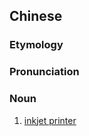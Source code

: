 {{also|喷墨打印机}}
==Chinese==
{{zh-forms|s=喷墨打印机|type=23}}
{{wikipedia|lang=zh}}

===Etymology===
{{zh-compound|噴墨|打印機|to puff out ink|printer}}

===Pronunciation===
{{zh-pron
|m=pēnmòdǎyìnjī
|cat=n
}}

===Noun===
{{zh-noun}}

# [[inkjet printer]]